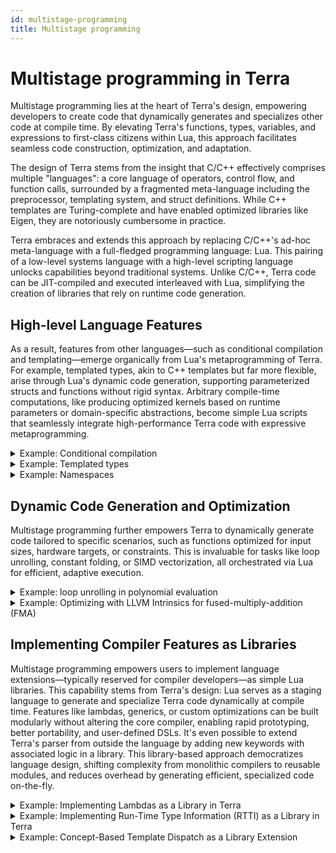 ```yaml
---
id: multistage-programming
title: Multistage programming
---
```



# Multistage programming in Terra
Multistage programming lies at the heart of Terra's design, empowering developers to create code that dynamically generates and specializes other code at compile time. By elevating Terra's functions, types, variables, and expressions to first-class citizens within Lua, this approach facilitates seamless code construction, optimization, and adaptation.

The design of Terra stems from the insight that C/C++ effectively comprises multiple "languages": a core language of operators, control flow, and function calls, surrounded by a fragmented meta-language including the preprocessor, templating system, and struct definitions. While C++ templates are Turing-complete and have enabled optimized libraries like Eigen, they are notoriously cumbersome in practice.

Terra embraces and extends this approach by replacing C/C++'s ad-hoc meta-language with a full-fledged programming language: Lua. This pairing of a low-level systems language with a high-level scripting language unlocks capabilities beyond traditional systems. Unlike C/C++, Terra code can be JIT-compiled and executed interleaved with Lua, simplifying the creation of libraries that rely on runtime code generation.

## High-level Language Features 
As a result, features from other languages—such as conditional compilation and templating—emerge organically from Lua's metaprogramming of Terra. For example, templated types, akin to C++ templates but far more flexible, arise through Lua's dynamic code generation, supporting parameterized structs and functions without rigid syntax. Arbitrary compile-time computations, like producing optimized kernels based on runtime parameters or domain-specific abstractions, become simple Lua scripts that seamlessly integrate high-performance Terra code with expressive metaprogramming.



<details>
  <summary>Example: Conditional compilation </summary>

Conditional compilation is done with control-flow that determines what code is defined.
<CodeColumns>
  <CodeColumn title="Terra">
    ```terra
    if iswindows() then
        terra waitatend()
            C.getchar()
        end
    else
        terra waitatend() end
    end
    ```
  </CodeColumn> 
  <CodeColumn title="C++">
    ```cpp
    #ifdef _WIN32
        void waitatend() { 
            getchar(); 
        }
    #else
        void waitatend() {}
    #endif
    ``` 
  </CodeColumn> 
</CodeColumns>
</details>

<details>
  <summary>Example: Templated types</summary>

Templates become Lua functions that take a terra type T and use it to generate new types and code.
<CodeColumns>
  <CodeColumn title="Terra">
    ```terra
    function Array(T)
        struct Array {
            N : int
            data : &T
        }
        terra Array:get(i : int)
            return self.data[i]
        end
        return Array
    end

    FloatArray = Array(float)
    ```
  </CodeColumn> 
  <CodeColumn title="C++">
    ```cpp
    template<class T>
    struct Array {
        int N;
        T* data;

        T get(int i) {
            return data[i];
        }

    };
    
    typedef Array<float> FloatArray;
    ``` 
  </CodeColumn> 
</CodeColumns>

</details>


<details>
  <summary>Example: Namespaces</summary>

Statically-typed languages normally need constructs that specifically deal with the problem of namespaces (e.g., C++'s `namespace` keyword, or Java's `import` constructs). For Terra, we just use Lua's first-class tables as way to organize functions. When you use any "name" such as `myfunctions.add` inside a Terra function, the Terra will resolve it at _compile time_ to the Terra value it holds. Here is an example of placing a Terra function inside a Lua table, and then calling it from another Terra function:

```terra
local myfunctions = {}
-- terra functions are first-class Lua values

-- they can be stored in Lua tables
terra myfunctions.add(a : int, b : int) : int
    return a + b
end

-- and called from the tables as well
terra myfunctions.add3(a : int)
    return myfunctions.add(a,3)
end

--the declaration of myfunctions.add is just syntax sugar for:

myfunctions["add"] = terra(a : int, b : int) : int
    return a + b
end

print(myfunctions.add3(4))
```

In fact, you've already seen this behavior when we imported C functions:

```terra
C = terralib.includec("stdio.h")
```

The function `includec` just returns a Lua table (`C`) that contains the C functions. Since `C` is a Lua table, you can iterate through it if you want:

```terra
for k,v in pairs(C) do
    print(k,v)
end

-- seek         <terra function>
-- asprintf     <terra function>
-- gets         <terra function>
-- size_t       uint64
-- ...
```
</details>





## Dynamic Code Generation and Optimization
Multistage programming further empowers Terra to dynamically generate code tailored to specific scenarios, such as functions optimized for input sizes, hardware targets, or constraints. This is invaluable for tasks like loop unrolling, constant folding, or SIMD vectorization, all orchestrated via Lua for efficient, adaptive execution.

<details>
  <summary>Example: loop unrolling in polynomial evaluation</summary>

We explore loop unrolling in Terra for evaluating a cubic polynomial $ p(x) = a + b \cdot x + c \cdot x^2 + d \cdot x^3 $, where coefficients are stored in a struct array (`coeffs[0] = a`, `coeffs[1] = b`,  `coeffs[2] = c`,  `coeffs[3] = d`.). Horner's method rewrites the polynomial as $ a + x \cdot (b + x \cdot (c + x \cdot d)) $ to minimize multiplications and additions, improving numerical stability and performance.

Terra's metaprogramming capabilities allow us to unroll loops at compile time, generating explicit, optimized code without runtime overhead. The following code defines a generic, templated Polynomial evaluator supporting float or double types. It uses loop unrolling in the eval method to produce efficient, branch-free code.

```terra file=./tutorials/tutorial-resource-management/tutorial-poly-standard.t start=poly_start end=poly_end
```
To create a cubic polynomial type with float coefficients:
```terra 
local poly = Polynomial(float, 4) -- Generates and caches the type
```
Inspect the unrolled eval method using `:printpretty()` to see the expanded Terra code:
```
tutorial-poly.t:31:     terra poly.eval(self : &poly,x : float) : float
tutorial-poly.t:32:         var y : float = [&float]((@self).coeffs)[3] -- c
tutorial-poly.t:36:         y = x * y + [&float]((@self).coeffs)[2]     -- x*d + c
tutorial-poly.t:36:         y = x * y + [&float]((@self).coeffs)[1]     -- x*(x*d + c) + b
tutorial-poly.t:36:         y = x * y + [&float]((@self).coeffs)[0]     -- x*(x*(x*d + c) + b) + a
tutorial-poly.t:40:         return y
tutorial-poly.t:31:     end
```
This shows the loop fully unrolled into sequential multiply-adds, ready for further optimization by the compiler.

View the generated assembly with `:disas()` (with -O3 on an AMD CPU):
```
assembly for function at address 0x722b5a3bb000
0x722b5a3bb000(+0):             vmulsd  xmm1, xmm0, qword ptr [rdi + 24]
0x722b5a3bb005(+5):             vaddsd  xmm1, xmm1, qword ptr [rdi + 16]
0x722b5a3bb00a(+10):            vmulsd  xmm1, xmm1, xmm0
0x722b5a3bb00e(+14):            vaddsd  xmm1, xmm1, qword ptr [rdi + 8]
0x722b5a3bb013(+19):            vmulsd  xmm0, xmm1, xmm0
0x722b5a3bb017(+23):            vaddsd  xmm0, xmm0, qword ptr [rdi]
0x722b5a3bb01b(+27):            ret
```
This code is already quite efficient with 7 instructions (3 multiplies, 3 adds, 1 return) and 3 registers (an input/output register `xmm0`, a register `xmm1` to hold a temporary, and a general purpose register `rdi` to point to the coefficient array). 

</details>

<details>
  <summary>Example: Optimizing with LLVM Intrinsics for fused-multiply-addition (FMA) </summary>

We can further optimize the code of the previous example by fusing the addition and multiplication into one operation. The intrinsic (llvm.fma.f64 or llvm.fma.f32) ensures the compiler emits hardware FMA instructions (e.g., vfmadd213sd), reducing instruction count, latency, and rounding errors.

Here's the optimized code integrated into the Polynomial factory (replace the original eval method and add the intrinsic definition):
```terra file=./tutorials/tutorial-resource-management/tutorial-poly-optimized.t start=polyeval_start end=polyeval_end
```

The Terra intrinsic declaration maps directly to LLVM's FMA operation, selecting `llvm.fma.f32` for floats or `llvm.fma.f64` for doubles based on type `T`. It takes three `T` arguments (x, y, z) and returns `T`, computing $ x \cdot y + z $—perfect for Horner's nesting. This results in the following assembly with 5 instructions and 3 fused-multiply-adds.
```
assembly for function at address 0x736c9cc8a000
0x736c9cc8a000(+0):             vmovsd  xmm1, qword ptr [rdi + 24]
0x736c9cc8a005(+5):             vfmadd213sd     xmm1, xmm0, qword ptr [rdi + 16]
0x736c9cc8a00b(+11):            vfmadd213sd     xmm1, xmm0, qword ptr [rdi + 8]
0x736c9cc8a011(+17):            vfmadd213sd     xmm0, xmm1, qword ptr [rdi]
0x736c9cc8a016(+22):            ret
```
</details>

## Implementing Compiler Features as Libraries
Multistage programming empowers users to implement language extensions—typically reserved for compiler developers—as simple Lua libraries. This capability stems from Terra's design: Lua serves as a staging language to generate and specialize Terra code dynamically at compile time. Features like lambdas, generics, or custom optimizations can be built modularly without altering the core compiler, enabling rapid prototyping, better portability, and user-defined DSLs. It's even possible to extend Terra's parser from outside the language by adding new keywords with associated logic in a library. This library-based approach democratizes language design, shifting complexity from monolithic compilers to reusable modules, and reduces overhead by generating efficient, specialized code on-the-fly.

<details>
  <summary>Example: Implementing Lambdas as a Library in Terra </summary>

In traditional languages, lambdas (anonymous functions with captures) require compiler support for closure creation, variable capturing, and invocation. In Terra, multistage programming allows this to be implemented concisely as a Lua library using macros and structs. The following code creates function objects that wrap a Terra function, capture variables in a struct, and overload the apply metamethod for invocation. It's only a few lines, demonstrating the power of multistage programming to implement compiler features.

```terra file=./tutorials/tutorial-resource-management/liblambda.t start=lambda_new_start end=lambda_new_end
```
By loading this small library you can define and use lambda's as follows:
```terra file=./tutorials/tutorial-resource-management/tutorial-lambda.t start=tutorial_lambda_start end=tutorial_lambda_end
```
</details>

<details>
  <summary>Example: Implementing Run-Time Type Information (RTTI) as a Library in Terra </summary>

In C++, Run-Time Type Information (RTTI) is a built-in language feature implemented in the compiler for dynamic type checking and casting. In Terra, multistage programming allows RTTI to be implemented entirely as a Lua library outside the compiler, adding type IDs to structs and enabling dynamic casts with minimal code.

RTTI provides run-time identification of object types, useful for dynamic casting or polymorphism. The library assigns unique IDs to types, inserts them as fields in structs, and offers functions for querying and casting—mirroring C++'s typeid and dynamic_cast but in a lightweight, user-extensible module.

Implementing RTTI as a library benefits from modularity (easy updates without recompiling Terra), portability (no compiler dependencies), and customization (users can modify ID generation or add features). It leverages Lua's metaprogramming to insert fields and initializers dynamically, demonstrating how multistage programming shifts compiler-like features to libraries.

```terra file=./tutorials/tutorial-resource-management/librtti.t start=rtti_start end=rtti_end
```

The following test demonstrates dynamic casting: `f` identifies and prints the type of opaque pointers to `A` or `B` instances by performing a dynamic cast.
```terra file=./tutorials/tutorial-resource-management/tutorial-rtti.t start=tutorial_rtti_start end=tutorial_rtti_end
```
</details>


<details>
  <summary>Example: Concept-Based Template Dispatch as a Library Extension </summary>

Template dispatch selects the appropriate function overload at compile time based on argument types and constraints, improving type safety and expressiveness. Concepts define requirements on template parameters (e.g., Real for floating-point types, Integer for integers), ensuring only valid instantiations are allowed and providing clear error messages for mismatches.

The new standard library implements templated overloading of functions and methods, with template constraints via concepts—mirroring C++20's capabilities but in a modular library. This library uses Terra's unique feature to extend the parser from outside the language with a new keyword, `terraform`, with the dispatch logic implemented in the library.

Implementing this as a library offers key benefits: modularity (easy to update or replace), no core compiler modifications (faster iteration, better portability), and extensibility (users can add custom concepts or dispatch rules). It leverages Lua's metaprogramming to generate specialized code, reducing runtime overhead while keeping the language lightweight.

```terra file=./tutorials/tutorial-resource-management/tutorial-concepts.t start=tutorial_terraform_start end=tutorial_terraform_end
```
</details>